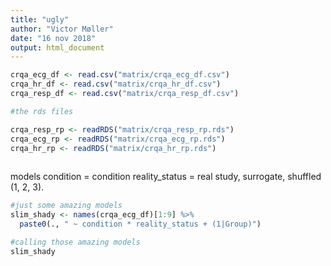 ```yaml
---
title: "ugly"
author: "Victor Møller"
date: "16 nov 2018"
output: html_document
---
```



```r

crqa_ecg_df <- read.csv("matrix/crqa_ecg_df.csv")
crqa_hr_df <- read.csv("matrix/crqa_hr_df.csv")
crqa_resp_df <- read.csv("matrix/crqa_resp_df.csv")

#the rds files 

crqa_resp_rp <- readRDS("matrix/crqa_resp_rp.rds")
crqa_ecg_rp <- readRDS("matrix/crqa_ecg_rp.rds")
crqa_hr_rp <- readRDS("matrix/crqa_hr_rp.rds")
  
```

models
condition = condition 
reality_status = real study, surrogate, shuffled (1, 2, 3).


```r

#just some amazing models 
slim_shady <- names(crqa_ecg_df)[1:9] %>%
  paste0(., " ~ condition * reality_status + (1|Group)")

#calling those amazing models
slim_shady

```


```r

```


